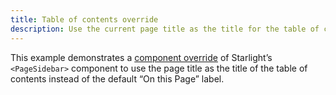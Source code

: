 ```yaml
---
title: Table of contents override
description: Use the current page title as the title for the table of contents
---
```



This example demonstrates a [component override](https://starlight.astro.build/guides/overriding-components/) of Starlight’s `<PageSidebar>` component to use the page title as the title of the table of contents instead of the default “On this Page” label.

<StackBlitz
	title="Starlight — overriding table of contents example"
	description="Example of Starlight with the sidebar overridden so that the first item in the table of contents uses the page title instead of “Overview”."
	localProjectId="toc-override"
	openFile="astro.config.mjs,src/overrides/PageSidebar.astro"
/>
